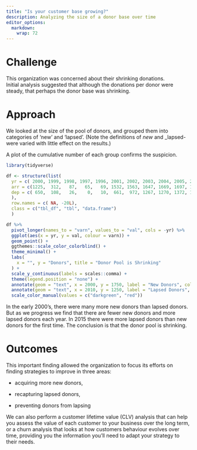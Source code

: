 ```yaml
---
title: "Is your customer base growing?"
description: Analyzing the size of a donor base over time
editor_options: 
  markdown: 
    wrap: 72
---
```


# Challenge

This organization was concerned about their shrinking donations.\
Initial analysis suggested that although the donations per donor were steady, that perhaps the donor base was shrinking.\

# Approach

We looked at the size of the pool of donors, and grouped them into categories of 'new' and 'lapsed'. (Note the definitions of _new_ and _lapsed- were varied with little effect on the results.) \

A plot of the cumulative number of each group confirms the suspicion.

```r
library(tidyverse)

df <- structure(list(
  yr = c( 2000, 1999, 1998, 1997, 1996, 2001, 2002, 2003, 2004, 2005, 2006, 2007, 2008, 2009, 2010, 2011, 2012, 2013, 2014, 2015), 
  arr = c(1225,  312,   87,   65,   69, 1532, 1563, 1647, 1669, 1697, 1698, 1762, 1796, 1807, 1808, 1826, 1837, 1945, 1950, 1960), 
  dep = c( 650,  108,   26,    0,   10,  661,  972, 1267, 1270, 1372, 1384, 1492, 1537, 1630, 1638, 1685, 1748, 1788, 1836, 2021)
  ), 
  row.names = c( NA, -20L), 
  class = c("tbl_df", "tbl", "data.frame")
  )

df %>%
  pivot_longer(names_to = "varn", values_to = "val", cols = -yr) %>%
  ggplot(aes(x = yr, y = val, colour = varn)) +
  geom_point() +
  ggthemes::scale_color_colorblind() +
  theme_minimal() +
  labs(
    x = "", y = "Donors", title = "Donor Pool is Shrinking"
  ) +
  scale_y_continuous(labels = scales::comma) +
  theme(legend.position = "none") +
  annotate(geom = "text", x = 2000, y = 1750, label = "New Donors", colour = "darkgreen") +
  annotate(geom = "text", x = 2010, y = 1250, label = "Lapsed Donors", colour = "red") +
  scale_color_manual(values = c("darkgreen", "red"))
```

In the early 2000's, there were many more new donors than lapsed donors. But as we progress we find that there are fewer new donors and more lapsed donors each year. In 2015 there were more lapsed donors than new donors for the first time. The conclusion is that the donor pool is shrinking.


# Outcomes

This important finding allowed the organization to focus its efforts on finding strategies to improve in three areas:

-   acquiring more new donors,

-   recapturing lapsed donors,

-   preventing donors from lapsing

We can also perform a customer lifetime value (CLV) analysis that can help you assess the value of each customer to your business over the long term, or a churn analysis that looks at how customers behaviour evolves over time, providing you the information you'll need to adapt your strategy to their needs.

